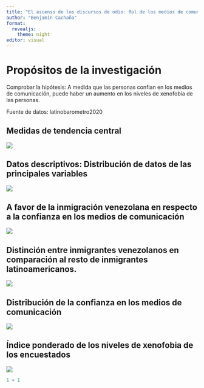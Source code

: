 ```yaml
---
title: "El ascenso de los discursos de odio: Rol de los medios de comunicación mediáticos"
author: "Benjamín Cachaña"
format:
  revealjs: 
    theme: night
editor: visual
---
```


# Propósitos de la investigación

Comprobar la hipótesis: A medida que las personas confian en los medios de comunicación, puede haber un aumento en los niveles de xenofobia de las personas.

Fuente de datos: latinobarometro2020

## Medidas de tendencia central

![](output/grafico6)

## Datos descriptivos: Distribución de datos de las principales variables

![](output/afavlatinConfmd.png)

## A favor de la inmigración venezolana en respecto a la confianza en los medios de comunicación

![](output/afavvenz-confmd.png)


## Distinción entre inmigrantes venezolanos en comparación al resto de inmigrantes latinoamericanos.
![](output/grafico3)



## Distribución de la confianza en los medios de comunicación

![](output/grafico4)


## Índice ponderado de los niveles de xenofobia de los encuestados
![](output/grafico5)

```r
1 + 1
```
